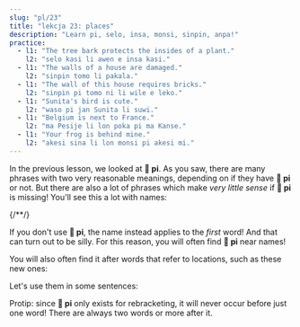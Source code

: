 ```yaml
---
slug: "pl/23"
title: "lekcja 23: places"
description: "Learn pi, selo, insa, monsi, sinpin, anpa!"
practice:
  - l1: "The tree bark protects the insides of a plant."
    l2: "selo kasi li awen e insa kasi."
  - l1: "The walls of a house are damaged."
    l2: "sinpin tomo li pakala."
  - l1: "The wall of this house requires bricks."
    l2: "sinpin pi tomo ni li wile e leko."
  - l1: "Sunita's bird is cute."
    l2: "waso pi jan Sunita li suwi."
  - l1: "Belgium is next to France."
    l2: "ma Pesije li lon poka pi ma Kanse."
  - l1: "Your frog is behind mine."
    l2: "akesi sina li lon monsi pi akesi mi."
---
```



In the previous lesson, we looked at **󱥍 pi**. As you saw, there are many phrases with two very reasonable meanings, depending on if they have **󱥍 pi** or not. But there are also a lot of phrases which make *very little sense* if  **󱥍 pi** is missing! You'll see this a lot with names:

<List>
  {/*<Word sl="pi" m="" />*/}
  <Sentence sl="soweli pi jan Ema" m="Emma's dog" />
  <Sentence sl="soweli jan Ema" m="A human-like dog named Emma (???)" />
  <Sentence sl="toki pi jan Mili" m="Millie's speech" />
  <Sentence sl="toki jan Mili" m="A human language named Millie (???)" />
</List>

If you don't use **󱥍 pi**, the name instead applies to the *first* word! And that can turn out to be silly. For this reason, you will often find **󱥍 pi** near names!

You will also often find it after words that refer to locations, such as these new ones:

<List>
  <Word sl="selo" m="skin, peel, shell, bark" />
  <Word sl="insa" m="the internal part, centre, middle" />
  <Word sl="monsi" m="back, rear" />
  <Word sl="sinpin" m="face, front, wall" />
  <Word sl="anpa" m="bottom; to defeat" />
</List>

Let's use them in some sentences:

<List>
  <Sentence sl="selo kasi li kiwen." m="The bark of a tree is hard and wooden." />
  <Sentence sl="selo pi kasi ni li pakala." m="The bark of this tree is damaged." />
  <Sentence sl="soweli li lon insa tomo." m="The cat is inside the house." />
  <Sentence sl="o tawa insa pi tomo mi!" m="Go inside my house!" />
  <Sentence sl="sinpin pi jan Ali li pona." m="Ali's face is nice." />
  <Sentence sl="mani li lon anpa pi telo suli." m="The treasure is on the ocean floor." />
</List>

Protip: since **󱥍 pi** only exists for rebracketing, it will never occur before just one word! There are always two words or more after it.

<Practice exercises={frontmatter.practice} client:load />
